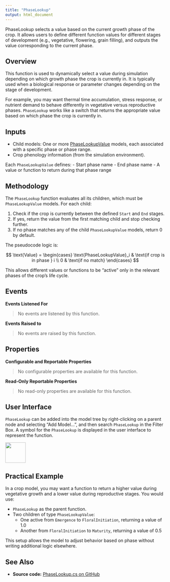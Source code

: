 ```yaml
---
title: "PhaseLookup"
output: html_document
---
```


PhaseLookup selects a value based on the current growth phase of the crop. It allows users to define different function values for different stages of development (e.g., vegetative, flowering, grain filling), and outputs the value corresponding to the current phase.

## Overview

This function is used to dynamically select a value during simulation depending on which growth phase the crop is currently in. It is typically used when a biological response or parameter changes depending on the stage of development.

For example, you may want thermal time accumulation, stress response, or nutrient demand to behave differently in vegetative versus reproductive phases. `PhaseLookup` works like a switch that returns the appropriate value based on which phase the crop is currently in.

## Inputs

- Child models: One or more [PhaseLookupValue](PhaseLookupValue.qmd) models, each associated with a specific phase or phase range.
- Crop phenology information (from the simulation environment).

Each `PhaseLookupValue` defines:
- Start phase name
- End phase name
- A value or function to return during that phase range

## Methodology

The `PhaseLookup` function evaluates all its children, which must be `PhaseLookupValue` models. For each child:

1. Check if the crop is currently between the defined `Start` and `End` stages.
2. If yes, return the value from the first matching child and stop checking further.
3. If no phase matches any of the child `PhaseLookupValue` models, return 0 by default.

The pseudocode logic is:

$$
\text{Value} = 
\begin{cases}
\text{PhaseLookupValue}_i & \text{if crop is in phase } i \\
0 & \text{if no match}
\end{cases}
$$

This allows different values or functions to be "active" only in the relevant phases of the crop's life cycle.

## Events

**Events Listened For**

> No events are listened by this function.

**Events Raised to**

> No events are raised by this function.

## Properties

**Configurable and Reportable Properties**

> No configurable properties are available for this function.

**Read-Only Reportable Properties**

> No read-only properties are available for this function.

## User Interface


`PhaseLookup` can be added into the model tree by right-clicking on a parent node and selecting "Add Model...", and then search `PhaseLookup` in the Filter Box. A symbol for the `PhaseLookup` is displayed in the user interface to represent the function.

![](https://github.com/APSIMInitiative/ApsimX/raw/master/ApsimNG/Resources/TreeViewImages/PhaseLookup.png){ width=64px }


## Practical Example

In a crop model, you may want a function to return a higher value during vegetative growth and a lower value during reproductive stages. You would use:

- `PhaseLookup` as the parent function.
- Two children of type `PhaseLookupValue`:
  - One active from `Emergence` to `FloralInitiation`, returning a value of 1.0
  - Another from `FloralInitiation` to `Maturity`, returning a value of 0.5

This setup allows the model to adjust behavior based on phase without writing additional logic elsewhere.


## See Also

* **Source code:** [PhaseLookup.cs on GitHub](http://github.com/APSIMInitiative/ApsimX/blob/master/Models/Functions/PhaseLookup.cs)
